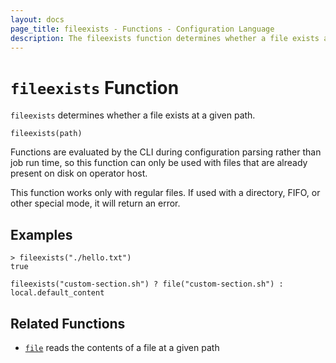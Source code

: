 ```yaml
---
layout: docs
page_title: fileexists - Functions - Configuration Language
description: The fileexists function determines whether a file exists at a given path.
---
```


# `fileexists` Function

`fileexists` determines whether a file exists at a given path.

```hcl
fileexists(path)
```

Functions are evaluated by the CLI during configuration parsing rather than job run time,
so this function can only be used with files that are already present on disk on operator host.

This function works only with regular files. If used with a directory, FIFO,
or other special mode, it will return an error.

## Examples

```shell-session
> fileexists("./hello.txt")
true
```

```hcl
fileexists("custom-section.sh") ? file("custom-section.sh") : local.default_content
```

## Related Functions

- [`file`](/nomad/docs/reference/hcl2/functions/file/file) reads the contents of a file at a given path
